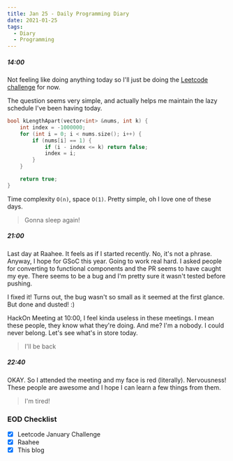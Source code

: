 ```yaml
---
title: Jan 25 - Daily Programming Diary
date: 2021-01-25
tags:
  - Diary
  - Programming
---
```


##### 14:00
Not feeling like doing anything today so I'll just be doing the [Leetcode challenge](https://leetcode.com/explore/featured/card/january-leetcoding-challenge-2021/582/week-4-january-22nd-january-28th/3616/) for now.

The question seems very simple, and actually helps me maintain the lazy schedule I've been having today.

```cpp:title=check-if-ones-are-k-places-away.cpp
bool kLengthApart(vector<int> &nums, int k) {
    int index = -1000000;
    for (int i = 0; i < nums.size(); i++) {
        if (nums[i] == 1) {
            if (i - index <= k) return false;
            index = i;
        }
    }

    return true;
}
```

Time complexity `O(n)`, space `O(1)`. Pretty simple, oh I love one of these days.

> Gonna sleep again!

##### 21:00
Last day at Raahee. It feels as if I started recently. No, it's not a phrase. Anyway, I hope for GSoC this year. Going to work real hard.
I asked people for converting to functional components and the PR seems to have caught my eye. There seems to be a bug and I'm pretty sure it wasn't tested before pushing.

I fixed it! Turns out, the bug wasn't so small as it seemed at the first glance. But done and dusted! :)

HackOn Meeting at 10:00, I feel kinda useless in these meetings. I mean these people, they know what they're doing. And me? I'm a nobody. I could never belong. Let's see what's in store today.

> I'll be back

##### 22:40
OKAY. So I attended the meeting and my face is red (literally). Nervousness!
These people are awesome and I hope I can learn a few things from them.

> I'm tired!

### EOD Checklist
- [x] Leetcode January Challenge
- [x] Raahee
- [x] This blog